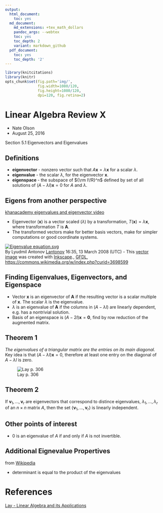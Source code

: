 ```yaml
---
output:
  html_document:
    toc: yes
  md_document:
    md_extensions: +tex_math_dollars
    pandoc_args: --webtex
    toc: yes
    toc_depth: 2
    variant: markdown_github
  pdf_document:
    toc: yes
    toc_depth: '2'
---
```


```r
library(knitcitations)
library(knitr)
opts_chunk$set(fig.path='img/',
               fig.width=1080/120,
               fig.height=1080/120,
               dpi=120, fig.retina=2)
```

<h1>Linear Algebra Review X</h1>

- Nate Olson
- August 25, 2016

Section 5.1 Eigenvectors and Eigenvalues

## Definitions

- __eigenvector__ - nonzero vector such that $A\mathbf{x}=\lambda\mathbf{x}$ for a scalar $\lambda$.  
- __eigenvalue__ - the scalar $\lambda$, for the eigenvector $\mathbf{x}$.   
- __eigenspace__ - the subspace of ${\rm I\!R}^n$ defined by set of all solutions of $(A - \lambda I)\mathbf{x}=0$ for $A$ and $\lambda$.  

## Eigens from another perspective
[khanacademy eigenvalues and eigenvector video](https://www.khanacademy.org/math/linear-algebra/alternate-bases/eigen-everything/v/linear-algebra-introduction-to-eigenvalues-and-eigenvectors)

- Eigenvector ($\mathbf{x}$) is a vector scaled ($\lambda$) by a transformation, $T(\mathbf{x})=\lambda\mathbf{x}$, where transformation $T$ is $\mathbf{A}$.  
- The transformed vectors make for better basis vectors, make for simpler computations or good coordinate systems.

<p><a href="https://commons.wikimedia.org/wiki/File:Eigenvalue_equation.svg#/media/File:Eigenvalue_equation.svg"><img src="https://upload.wikimedia.org/wikipedia/commons/thumb/5/58/Eigenvalue_equation.svg/1200px-Eigenvalue_equation.svg.png" alt="Eigenvalue equation.svg"></a><br>By Lyudmil Antonov <a href="//commons.wikimedia.org/wiki/User:Lantonov" title="User:Lantonov">Lantonov</a> 16:35, 13 March 2008 (UTC) - <a href="//commons.wikimedia.org/wiki/File:Inkscape_Logo.svg" title="File:Inkscape Logo.svg"></a>
This <a href="https://en.wikipedia.org/wiki/Vector_images" class="extiw" title="w:Vector images">vector image</a> was created with <a href="//commons.wikimedia.org/wiki/Help:Inkscape" title="Help:Inkscape">Inkscape</a>., <a href="http://www.gnu.org/copyleft/fdl.html" title="GNU Free Documentation License">GFDL</a>, <a href="https://commons.wikimedia.org/w/index.php?curid=3698599">https://commons.wikimedia.org/w/index.php?curid=3698599</a></p>

## Finding Eigenvalues, Eigenvectors, and Eigenspace

- Vector $\mathbf{x}$ is an eigenvector of $\mathbf{A}$ if the resulting vector is a scalar multiple of $\mathbf{x}$. The scalar $\lambda$ is the eigenvalue.  
- $\lambda$ is an eigenvalue of $\mathbf{A}$ if the columns in $(A -\lambda I)$ are linearly dependent, e.g. has a nontrivial solution.  
- Basis of an eigenspace is $(A - 2 I)\mathbf{x}=\mathbf{0}$, find by row reduction of the augmented matrix.

## Theorem 1
_The eigenvalues of a triangular matrix are the entries on its main diagonal._  
Key idea is that $(A- \lambda I)\mathbf{x}=0$, therefore at least one entry on the diagonal of $A-\lambda I$ is zero.

![Lay p. 306](img/triangular_eigenvalues.png)

## Theorem 2
If $\mathbf{v}_1, \dots, \mathbf{v}_r$ are eigenvectors that correspond to distince eigenvalues, $\lambda_1, \dots, \lambda_r$ of an $n \times n$ matrix $A$, then the set $\{\mathbf{v}_1, \dots, \mathbf{v}_r\}$ is linearly independent.

## Other points of interest

- 0 is an eigenvalue of $A$ if and only if $A$ is not invertible. 


## Additional Eignevalue Propertives
from [Wikipedia](https://en.wikipedia.org/wiki/Eigenvalues_and_eigenvectors)

- determinant is equal to the product of the eigenvalues

# References
[Lay - Linear Algebra and its
Applications](http://www.laylinalgebra.com/)